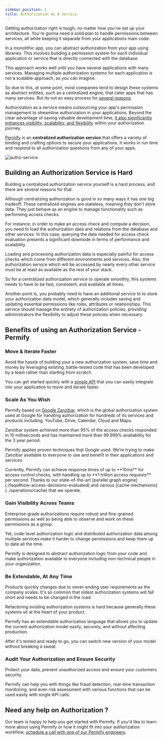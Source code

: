 ```yaml
---
sidebar_position: 1
title: Authorization As A Service
---
```


Getting authorization right is tough, no matter how you've set up your architecture. You're gonna need a solid plan to handle permissions between services, all while keeping it separate from your applications main code.

In a monolithic app, you can abstract authorization from your app using libraries. This involves building a permission system for each individual application or service that is directly connected with the database.

This approach works well until you have several applications with many services. Managing multiple authorization systems for each application is not a scalable approach, as you can imagine.

So due to this, at some point, most companies tend to design these systems as abstract entities, such as a centralized engine, that cater apps that has many services. But its not an easy process for [several reasons](#building-an-authorization-service-is-hard).

Authorization as a service means outsourcing your app's permission management to streamline authorization in your applications. Beyond the clear advantage of saving valuable development time, [it also significantly enhances visibility, scalability, and flexibility](#benefits-of-using-an-authorization-service-permify) within your authorization journey.

[Permify] is an **centralized authorization service** that offers a variety of binding and crafting options to secure your applications. It works in run time and respond to all authorization questions from any of your apps.

![authz-service](https://user-images.githubusercontent.com/34595361/196884110-147862c9-3657-4f07-831c-3e0d0e39eccf.png)

[Permify]: https://github.com/Permify/permify

## Building an Authorization Service is Hard

Building a centralized authorization service yourself is a hard process, and there are several reasons for that.

Although centralizing authorization is good in so many ways it has one big tradeoff. These centralized engines are stateless, meaning they don’t store data. They just behave as an engine to manage functionality such as performing access checks.

For instance; in order to make an access check and compute a decision, you need to load the authorization data and relations from the database and other services. In this case, querying the data needed for access check evaluation presents a significant downside in terms of performance and scalability.

Loading and processing authorization data is especially painful for access checks which come from different environments and services. Also, the authorization service which will be accessed by nearly every other service must be at least as available as the rest of your stack.

So for a centralized authorization service to operate smoothly, this systems needs to have to be fast, consistent, and available all times.

Another point is, you probably need to have an additional service to to store your authorization data model, which generally includes saving and updating essential permissions like roles, attributes or relationships. This service should manage the entirety of authorization policies, providing administrators the flexibility to adjust these policies when necessary.

## Benefits of using an Authorization Service - Permify

### Move & Iterate Faster

Avoid the hassle of building your a new authorization system, save time and money by leveraging existing, battle-tested code that has been developed by a team rather than starting from scratch.

You can get started quickly with a [simple API](../getting-started/enforcement) that you can easily integrate into your application to move and iterate faster.

### Scale As You Wish

Permify based on [Google Zanzibar], which is the global authorization system used at Google for handling authorization for hundreds of its services and products including; YouTube, Drive, Calendar, Cloud and Maps.

Zanzibar system achieved more than 95% of the access checks responded in 10 milliseconds and has maintained more than 99.999% availability for the 3 year period.

Permify applies proven techniques that Google used. We’re trying to make Zanzibar available to everyone to use and benefit in their applications and services

<Check>
  Currently, Permify can achieve response times of up to **10ms** for access
  control checks, with handling up to **1 trillion access requests** per second.
  Thanks to our state-of-the-art [parallel graph
  engine](./faqs#how-access-decisions-evaluated)
  and various [cache mechanisms](../operations/cache)
  that we operate.
</Check>

[Google Zanzibar]: https://permify.co/post/google-zanzibar-in-a-nutshell

### Gain Visibility Across Teams

Enterprise-grade authorizations require robust and fine-grained permissions as well as being able to observe and work on these permissions as a group.

Yet, code-level authorization logic and distributed authorization data among multiple services make it harder to change permissions and keep them up to date all the time.

Permify is designed to abstract authorization logic from your code and make authorization available to everyone including non-technical people in your organization.

### Be Extendable, At Any Time

Products quickly changes due to never-ending user requirements as the company scales. It's so common that oldest authorization systems will fall short and needs to be changed in the road.

Refactoring existing authorization systems is hard because generally these systems sit at the heart of your product.

Permify has an extendable authorization language that allows you to update the current authorization model easily, securely, and without affecting production.

After it's tested and ready to go, you can switch new version of your model without breaking a sweat.

### Audit Your Authorization and Ensure Security

Protect your data, prevent unauthorized access and ensure your customers security.

Permify can help you with things like fraud detection, real-time transaction monitoring, and even risk assessment with various functions that can be used easily with single API calls.

## Need any help on Authorization ?

Our team is happy to help you get started with Permify. If you'd like to learn more about using Permify or how it might fit into your authorization workflow, [schedule a call with one of our Permify engineers](https://calendly.com/d/5hk-8db-vh2/call-with-an-expert).

